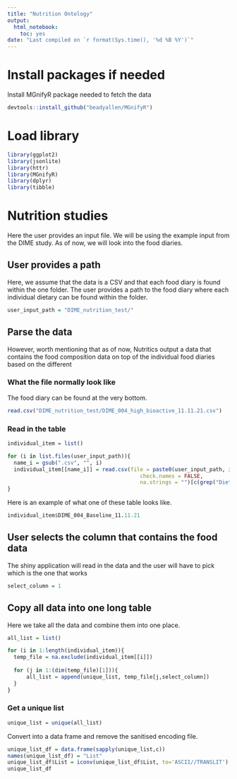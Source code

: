 ```yaml
---
title: "Nutrition Ontology"
output: 
  html_notebook:
    toc: yes
date: "Last compiled on `r format(Sys.time(), '%d %B %Y')`"
---
```


# Install packages if needed
Install MGnifyR package needed to fetch the data
```r
devtools::install_github("beadyallen/MGnifyR")
```

# Load library
```r
library(ggplot2)
library(jsonlite)
library(httr)
library(MGnifyR)
library(dplyr)
library(tibble)
```

# Nutrition studies
Here the user provides an input file. We will be using the example input from the DIME study. As of now, we will look into the food diaries.

## User provides a path
Here, we assume that the data is a CSV and that each food diary is found within the one folder. The user provides a path to the food diary where each individual dietary can be found within the folder.
```r
user_input_path = "DIME_nutrition_test/"
```

## Parse the data
However, worth mentioning that as of now, Nutritics output a data that contains the food composition data on top of the individual food diaries based on the different

### What the file normally look like
The food diary can be found at the very bottom.
```r
read.csv("DIME_nutrition_test/DIME_004_high_bioactive_11.11.21.csv")
```

### Read in the table
```r
individual_item = list()

for (i in list.files(user_input_path)){
  name_i = gsub(".csv", "", i)
  individual_item[[name_i]] = read.csv(file = paste0(user_input_path, i),
                                          check.names = FALSE, 
                                          na.strings = "")[c(grep("Diet L",read.csv(file = paste(user_input_path, i, sep = ""), check.names = FALSE)[,1]):dim(read.csv(file = paste(user_input_path, i, sep = ""), check.names = FALSE))[1]),1:3]
}
```

Here is an example of what one of these table looks like.
```r
individual_item$DIME_004_Baseline_11.11.21
```

## User selects the column that contains the food data
The shiny application will read in the data and the user will have to pick which is the one that works
```r
select_column = 1
```


## Copy all data into one long table
Here we take all the data and combine them into one place.
```r
all_list = list()

for (i in 1:length(individual_item)){
  temp_file = na.exclude(individual_item[[i]])
  
  for (j in 1:(dim(temp_file)[1])){
      all_list = append(unique_list, temp_file[j,select_column])
  }
}
```

### Get a unique list
```r
unique_list = unique(all_list)
```

Convert into a data frame and remove the sanitised encoding file.
```r
unique_list_df = data.frame(sapply(unique_list,c))
names(unique_list_df) = "List"
unique_list_df$List = iconv(unique_list_df$List, to='ASCII//TRANSLIT')
unique_list_df
```


